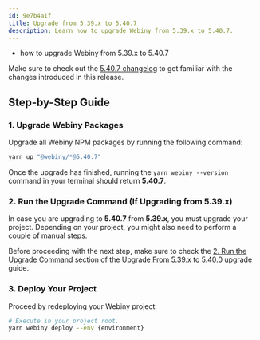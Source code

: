 ```yaml
---
id: 9e7b4a1f
title: Upgrade from 5.39.x to 5.40.7
description: Learn how to upgrade Webiny from 5.39.x to 5.40.7.
---
```



<Alert type="success" title="What you’ll learn">

- how to upgrade Webiny from 5.39.x to 5.40.7

</Alert>

<Alert type="info">

Make sure to check out the [5.40.7 changelog](./changelog) to get familiar with the changes introduced in this release.

</Alert>

## Step-by-Step Guide

### 1. Upgrade Webiny Packages

Upgrade all Webiny NPM packages by running the following command:

```bash
yarn up "@webiny/*@5.40.7"
```

Once the upgrade has finished, running the `yarn webiny --version` command in your terminal should return **5.40.7**.

### 2. Run the Upgrade Command (If Upgrading from 5.39.x)

In case you are upgrading to **5.40.7** from **5.39.x**, you must upgrade your project. Depending on your project, you might also need to perform a couple of manual steps.

Before proceeding with the next step, make sure to check the [2. Run the Upgrade Command](/docs/release-notes/5.40.0/upgrade-guide#2-run-the-upgrade-command) section of the [Upgrade From 5.39.x to 5.40.0](/docs/release-notes/5.40.0/upgrade-guide) upgrade guide.

### 3. Deploy Your Project

Proceed by redeploying your Webiny project:

```bash
# Execute in your project root.
yarn webiny deploy --env {environment}
```

<AdditionalNotes />
